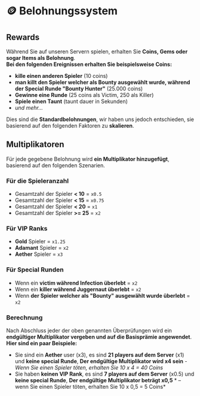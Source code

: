 # 🪙 Belohnungssystem

## Rewards
Während Sie auf unseren Servern spielen, erhalten Sie **Coins, Gems ​​oder sogar Items als Belohnung**.  
**Bei den folgenden Ereignissen erhalten Sie beispielsweise Coins:**
- **kille einen anderen Spieler** (10 coins)
- **man killt den Spieler welcher als Bounty ausgewählt wurde, während der Special Runde "Bounty Hunter"** (25.000 coins)
- **Gewinne eine Runde** (25 coins als Victim, 250 als Killer)
- **Spiele einen Taunt** (taunt dauer in Sekunden)
- *und mehr...*

Dies sind die **Standardbelohnungen**, wir haben uns jedoch entschieden, sie basierend auf den folgenden Faktoren zu **skalieren**.

## Multiplikatoren
Für jede gegebene Belohnung wird **ein Multiplikator hinzugefügt**, basierend auf den folgenden Szenarien.

### Für die Spieleranzahl
- Gesamtzahl der Spieler **< 10** = ``x0.5``
- Gesamtzahl der Spieler **< 15** = ``x0.75``
- Gesamtzahl der Spieler **< 20** = ``x1``
- Gesamtzahl der Spieler **>= 25** = ``x2``

### Für VIP Ranks
- **Gold** Spieler = ``x1.25``
- **Adamant** Spieler = ``x2``
- **Aether** Spieler = ``x3``

### Für Special Runden
- Wenn ein **victim während Infection überlebt** = ``x2``
- Wenn ein **killer während Juggernaut überlebt** = ``x2``
- Wenn **der Spieler welcher als "Bounty" ausgewählt wurde überlebt** = ``x2``

### Berechnung
Nach Abschluss jeder der oben genannten Überprüfungen wird ein **endgültiger Multiplikator vergeben und auf die Basisprämie angewendet**.  
**Hier sind ein paar Beispiele:**
- Sie sind ein **Aether** user (x3), es sind **21 players auf dem Server** (x1) und **keine special Runde**, **Der endgültige Multiplikator wird x4 sein** *- Wenn Sie einen Spieler töten, erhalten Sie 10 x 4 = 40 Coins*
- Sie haben **keinen VIP Rank**, es sind **7 players auf dem Server** (x0.5) und **keine special Runde**, **Der endgültige Multiplikator beträgt x0,5** * – wenn Sie einen Spieler töten, erhalten Sie 10 x 0,5 = 5 Coins*
